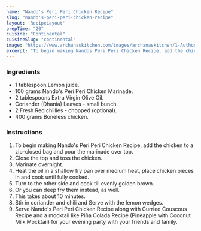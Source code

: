---
name: "Nando's Peri Peri Chicken Recipe"
slug: "nando's-peri-peri-chicken-recipe"
layout: 'RecipeLayout'
prepTime: "20"
cuisine: "Continental"
cuisineSlug: "continental"
image: "https://www.archanaskitchen.com/images/archanaskitchen/1-Author/lei778899-hotmail.com/Nandos_peri_peri_chicken.jpg"
excerpt: "To begin making Nandos Peri Peri Chicken Recipe, add the chicken to a zip-closed bag and pour the marinade over top"
---

### Ingredients

- 1 tablespoon Lemon juice.
- 100 grams Nando's Peri Peri Chicken Marinade.
- 2 tablespoons Extra Virgin Olive Oil.
- Coriander (Dhania) Leaves - small bunch.
- 2 Fresh Red chillies - chopped (optional).
- 400 grams Boneless chicken.

### Instructions

1. To begin making Nando's Peri Peri Chicken Recipe, add the chicken to a zip-closed bag and pour the marinade over top.
1. Close the top and toss the chicken.
1. Marinate overnight.
1. Heat the oil in a shallow fry pan over medium heat, place chicken pieces in and cook until fully cooked.
1. Turn to the other side and cook till evenly golden brown.
1. Or you can deep fry them instead, as well.
1. This takes about 10 minutes.
1. Stir in coriander and chili and Serve with the lemon wedges.
1. Serve Nando's Peri Peri Chicken Recipe along with Curried Couscous Recipe and a mocktail like Piña Colada Recipe (Pineapple with Coconut Milk Mocktail) for your evening party with your friends and family.
